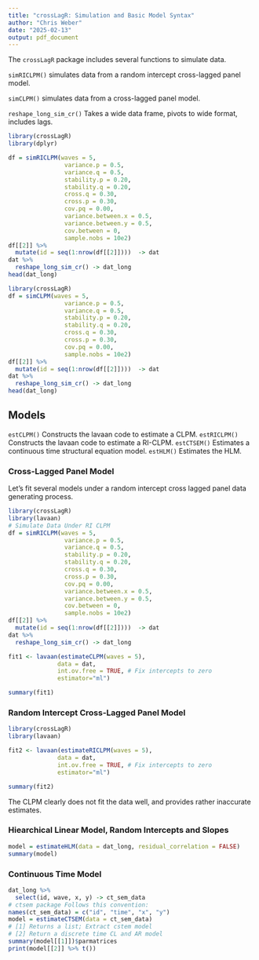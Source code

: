 ```yaml
---
title: "crossLagR: Simulation and Basic Model Syntax"
author: "Chris Weber"
date: "2025-02-13"
output: pdf_document
---
```


The $\texttt{crossLagR}$ package includes several functions to simulate data.

$\texttt{simRICLPM()}$ simulates data from a random intercept cross-lagged panel model.

$\texttt{simCLPM()}$ simulates data from a cross-lagged panel model. 

$\texttt{reshape\_long\_sim\_cr()}$ Takes a wide data frame, pivots to wide format, includes lags.


```r
library(crossLagR)
library(dplyr)

df = simRICLPM(waves = 5,
                variance.p = 0.5,
                variance.q = 0.5,
                stability.p = 0.20,
                stability.q = 0.20,
                cross.q = 0.30,
                cross.p = 0.30,
                cov.pq = 0.00,
                variance.between.x = 0.5,
                variance.between.y = 0.5,
                cov.between = 0,
                sample.nobs = 10e2)
df[[2]] %>%
  mutate(id = seq(1:nrow(df[[2]])))  -> dat
dat %>%
  reshape_long_sim_cr() -> dat_long
head(dat_long)
```

```r
library(crossLagR)
df = simCLPM(waves = 5,
                variance.p = 0.5,
                variance.q = 0.5,
                stability.p = 0.20,
                stability.q = 0.20,
                cross.q = 0.30,
                cross.p = 0.30,
                cov.pq = 0.00,
                sample.nobs = 10e2)
df[[2]] %>%
  mutate(id = seq(1:nrow(df[[2]])))  -> dat
dat %>%
  reshape_long_sim_cr() -> dat_long
head(dat_long)
```

## Models

$\texttt{estCLPM()}$ Constructs the lavaan code to estimate a CLPM. $\texttt{estRICLPM()}$ Constructs the lavaan code to estimate a RI-CLPM. $\texttt{estCTSEM()}$ Estimates a continuous time structural equation model. $\texttt{estHLM()}$ Estimates the HLM.

### Cross-Lagged Panel Model

Let's fit several models under a random intercept cross lagged panel data generating process.

```r
library(crossLagR)
library(lavaan)
# Simulate Data Under RI CLPM
df = simRICLPM(waves = 5,
                variance.p = 0.5,
                variance.q = 0.5,
                stability.p = 0.20,
                stability.q = 0.20,
                cross.q = 0.30,
                cross.p = 0.30,
                cov.pq = 0.00,
                variance.between.x = 0.5,
                variance.between.y = 0.5,
                cov.between = 0,
                sample.nobs = 10e2)
df[[2]] %>%
  mutate(id = seq(1:nrow(df[[2]])))  -> dat
dat %>%
  reshape_long_sim_cr() -> dat_long

fit1 <- lavaan(estimateCLPM(waves = 5),
              data = dat,
              int.ov.free = TRUE, # Fix intercepts to zero
              estimator="ml")  

summary(fit1)
```

### Random Intercept Cross-Lagged Panel Model

```r
library(crossLagR)
library(lavaan)

fit2 <- lavaan(estimateRICLPM(waves = 5),
              data = dat,
              int.ov.free = TRUE, # Fix intercepts to zero
              estimator="ml")  

summary(fit2)
```

The CLPM clearly does not fit the data well, and provides rather inaccurate estimates.

### Hiearchical Linear Model, Random Intercepts and Slopes

```r
model = estimateHLM(data = dat_long, residual_correlation = FALSE)
summary(model)
```

### Continuous Time Model

```r
dat_long %>%
  select(id, wave, x, y) -> ct_sem_data
# ctsem package Follows this convention:
names(ct_sem_data) = c("id", "time", "x", "y")
model = estimateCTSEM(data = ct_sem_data)
# [1] Returns a list; Extract cstem model
# [2] Return a discrete time CL and AR model
summary(model[[1]])$parmatrices
print(model[[2]] %>% t())
```
